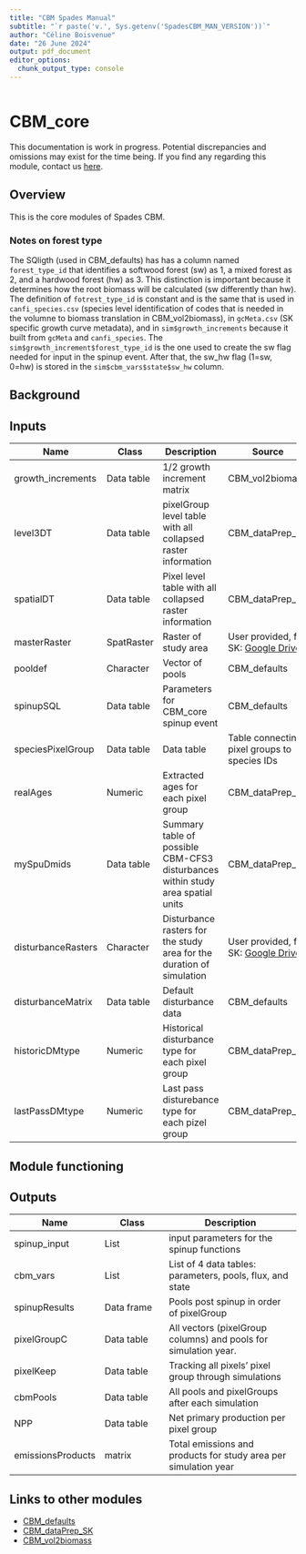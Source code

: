 ```yaml
---
title: "CBM Spades Manual"
subtitle: "`r paste('v.', Sys.getenv('SpadesCBM_MAN_VERSION'))`"
author: "Céline Boisvenue"
date: "26 June 2024"
output: pdf_document
editor_options: 
  chunk_output_type: console
---
```

```r
```

# CBM_core

:::{.rmdimportant}
This documentation is work in progress. Potential discrepancies and omissions may exist for the time being. If you find any regarding this module, contact us [here]("https://github.com/PredictiveEcology/CBM_core/issues").
:::

## Overview

This is the core modules of Spades CBM.


### Notes on forest type
The SQligth (used in CBM_defaults) has has a column named `forest_type_id` that identifies a softwood forest (sw) as 1, a mixed forest as 2, and a hardwood forest (hw) as 3. This distinction is important because it determines how the root biomass will be calculated (sw differently than hw). The definition of `fotrest_type_id` is constant and is the same that is used in `canfi_species.csv` (species level identification of codes that is needed in the volumne to biomass translation in CBM_vol2biomass), in `gcMeta.csv` (SK specific growth curve metadata), and in `sim$growth_increments` because it built from `gcMeta` and `canfi_species`. The `sim$growth_increment$forest_type_id` is the one used to create the sw flag needed for input in the spinup event. After that, the sw_hw flag (1=sw, 0=hw) is stored in the `sim$cbm_vars$state$sw_hw` column.

## Background

## Inputs

| Name              | Class      | Description                                                  | Source          |
|-----------------|-----------------|-----------------------|-----------------|
| growth_increments | Data table | 1/2 growth increment matrix | CBM_vol2biomass |
| level3DT          | Data table | pixelGroup level table with all collapsed raster information | CBM_dataPrep_SK |
| spatialDT         | Data table | Pixel level table with all collapsed raster information      | CBM_dataPrep_SK |
| masterRaster      | SpatRaster | Raster of study area | User provided, for SK: [Google Drive](https://drive.google.com/file/d/1zUyFH8k6Ef4c_GiWMInKbwAl6m6gvLJW)                                                             |
| pooldef           | Character  | Vector of pools                                              | CBM_defaults    |
| spinupSQL         | Data table | Parameters for CBM_core spinup event                         | CBM_defaults    |
| speciesPixelGroup | Data table | Data table | Table connecting pixel groups to species IDs | CBM_dataPrep_SK |
| realAges | Numeric | Extracted ages for each pixel group | CBM_dataPrep_SK |
| mySpuDmids | Data table | Summary table of possible CBM-CFS3 disturbances within study area spatial units | CBM_dataPrep_SK |
| disturbanceRasters | Character | Disturbance rasters for the study area for the duration of simulation | User provided, for SK: [Google Drive](https://drive.google.com/file/d/12YnuQYytjcBej0_kdodLchPg7z9LygCt) |
| disturbanceMatrix | Data table | Default disturbance data                                     | CBM_defaults    |
| historicDMtype | Numeric | Historical disturbance type for each pixel group | CBM_dataPrep_SK |
| lastPassDMtype | Numeric | Last pass disturebance type for each pizel group | CBM_dataPrep_SK |

## Module functioning

## Outputs

| Name              | Class      | Description                                                     |
|------------------|------------------|-------------------------------------|
| spinup_input      | List       | input parameters for the spinup functions                       |
| cbm_vars          | List       | List of 4 data tables: parameters, pools, flux, and state       |
| spinupResults     | Data frame | Pools post spinup in order of pixelGroup                        |
| pixelGroupC       | Data table | All vectors (pixelGroup columns) and pools for simulation year. |
| pixelKeep         | Data table | Tracking all pixels' pixel group through simulations            |
| cbmPools          | Data table | All pools and pixelGroups after each simulation                 |
| NPP               | Data table | Net primary production per pixel group                          |
| emissionsProducts | matrix     | Total emissions and products for study area per simulation year |

## Links to other modules

- [CBM_defaults](https://github.com/PredictiveEcology/CBM_defaults)
- [CBM_dataPrep_SK](https://github.com/PredictiveEcology/CBM_dataPrep_SK.git)
- [CBM_vol2biomass](https://github.com/PredictiveEcology/CBM_vol2biomass)

